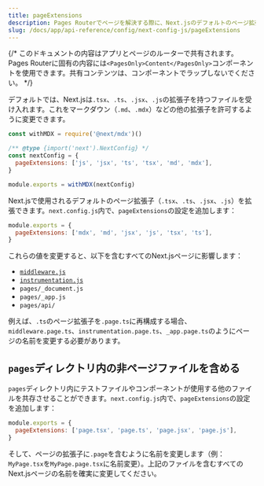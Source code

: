```yaml
---
title: pageExtensions
description: Pages Routerでページを解決する際に、Next.jsのデフォルトのページ拡張子を拡張します。
slug: /docs/app/api-reference/config/next-config-js/pageExtensions
---
```


{/* このドキュメントの内容はアプリとページのルーターで共有されます。Pages Routerに固有の内容には`<PagesOnly>Content</PagesOnly>`コンポーネントを使用できます。共有コンテンツは、コンポーネントでラップしないでください。 */}

<AppOnly>

デフォルトでは、Next.jsは`.tsx`、`.ts`、`.jsx`、`.js`の拡張子を持つファイルを受け入れます。これをマークダウン（`.md`、`.mdx`）などの他の拡張子を許可するように変更できます。

```js filename="next.config.js"
const withMDX = require('@next/mdx')()

/** @type {import('next').NextConfig} */
const nextConfig = {
  pageExtensions: ['js', 'jsx', 'ts', 'tsx', 'md', 'mdx'],
}

module.exports = withMDX(nextConfig)
```

</AppOnly>

<PagesOnly>

Next.jsで使用されるデフォルトのページ拡張子（`.tsx`、`.ts`、`.jsx`、`.js`）を拡張できます。`next.config.js`内で、`pageExtensions`の設定を追加します：

```js filename="next.config.js"
module.exports = {
  pageExtensions: ['mdx', 'md', 'jsx', 'js', 'tsx', 'ts'],
}
```

これらの値を変更すると、以下を含むすべてのNext.jsページに影響します：

- [`middleware.js`](/docs/pages/building-your-application/routing/middleware)
- [`instrumentation.js`](/docs/pages/building-your-application/optimizing/instrumentation)
- `pages/_document.js`
- `pages/_app.js`
- `pages/api/`

例えば、`.ts`のページ拡張子を`.page.ts`に再構成する場合、`middleware.page.ts`、`instrumentation.page.ts`、`_app.page.ts`のようにページの名前を変更する必要があります。

## `pages`ディレクトリ内の非ページファイルを含める

`pages`ディレクトリ内にテストファイルやコンポーネントが使用する他のファイルを共存させることができます。`next.config.js`内で、`pageExtensions`の設定を追加します：

```js filename="next.config.js"
module.exports = {
  pageExtensions: ['page.tsx', 'page.ts', 'page.jsx', 'page.js'],
}
```

そして、ページの拡張子に`.page`を含むように名前を変更します（例：`MyPage.tsx`を`MyPage.page.tsx`に名前変更）。上記のファイルを含むすべてのNext.jsページの名前を確実に変更してください。

</PagesOnly>
